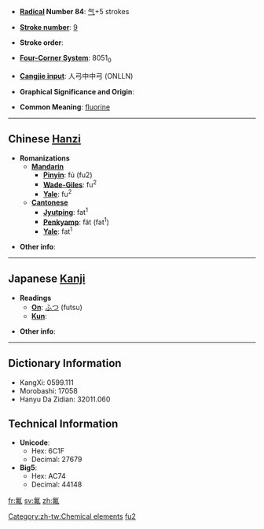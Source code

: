 * '''[[Wiktionary:Chinese radical index|Radical]] Number 84''': [[Wiktionary:Chinese radical index 气|气]]+5 strokes

* '''[[Wiktionary:Chinese total strokes index|Stroke number]]''': [[Wiktionary:Chinese total strokes index 9|9]]

* '''Stroke order''': 

* '''[[Wiktionary:Chinese four corner index|Four-Corner System]]''': 8051<sub>0</sub>

* '''[[Wiktionary:Chinese Cangjie index|Cangjie input]]''': 人弓中中弓 (ONLLN)

* '''Graphical Significance and Origin''': 

* '''Common Meaning''': [[fluorine]]

----

== Chinese [[Hanzi]] ==

* '''Romanizations'''
** '''[[Mandarin]]'''
*** '''[[Pinyin]]''': fú (fu2)
*** '''[[Wade-Giles]]''': fu<sup>2</sup>
*** '''[[Yale]]''': fu<sup>2</sup>
** '''[[Cantonese]]'''
*** '''[[Jyutping]]''': fat<sup>1</sup>
*** '''[[Penkyamp]]''': fät (fat<sup>1</sup>)
*** '''[[Yale]]''': fat<sup>1</sup>

* '''Other info''': 

[[Category:zh-tw:Chemical elements]]
[[Category:zh-cn:Chemical elements|fu2]]

----

== Japanese [[Kanji]] ==

* '''Readings'''
** '''[[On]]''': [[ふつ]] (futsu)
** '''[[Kun]]''': 

* '''Other info''':  

----

== Dictionary Information ==

* KangXi: 0599.111
* Morobashi: 17058
* Hanyu Da Zidian: 32011.060

== Technical Information ==

* '''Unicode''':
** Hex: 6C1F
** Decimal: 27679
* '''Big5''':
** Hex: AC74
** Decimal: 44148

[[fr:氟]]
[[sv:氟]]
[[zh:氟]]